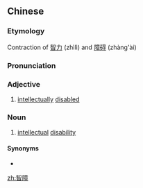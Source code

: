==Chinese==
{{zh-forms}}

===Etymology===
Contraction of [[智力]] (zhìlì) and [[障碍]] (zhàng'ài)

===Pronunciation===
{{zh-pron
|m=zhìzhàng
|c=zi3 zoeng3
|mn=qz,xm:tì-chiòng/zz:tì-chiàng
|cat=a,n
}}

===Adjective===
{{zh-adj}}

# [[intellectually]] [[disabled]]

===Noun===
{{zh-noun}}

# [[intellectual]] [[disability]]

====Synonyms====
* {{zh-l|智力障礙}}

[[zh:智障]]